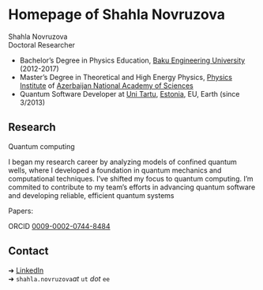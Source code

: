 # Homepage of Shahla Novruzova

Shahla Novruzova\
Doctoral Researcher

- Bachelor's Degree in Physics Education, [Baku Engineering University](https://beu.edu.az/en) (2012-2017)
- Master's Degree in Theoretical and High Energy Physics, [Physics Institute]((http://www.physics.gov.az/index_en.html)) of [Azerbaijan National Academy of Sciences](https://en.wikipedia.org/wiki/Azerbaijan_National_Academy_of_Sciences)
- Quantum Software Developer at
  [Uni Tartu](https://en.wikipedia.org/wiki/University_of_Tartu)[,
  [Estonia](https://en.wikipedia.org/wiki/Estonia)[, EU, Earth]{.small}]{.small} (since 3/2013)

## Research

Quantum computing\

[I began my research career by analyzing models of confined quantum wells, where I developed a foundation in quantum mechanics and computational techniques. I've shifted my focus to quantum computing. I'm commited to contribute to my team's efforts in advancing quantum software and developing reliable, efficient quantum systems ]{.small}

Papers:

ORCID [0009-0002-0744-8484](https://orcid.org/0009-0002-0744-8484)


## Contact

➜ [LinkedIn](https://www.linkedin.com/in/shahla-novruzova-513385190/)\
➜ `shahla.novruzova`[*at* `ut` *dot* `ee`]{.small}\
